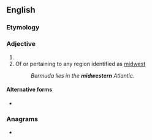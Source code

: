 {{also|Midwestern}}
==English==

===Etymology===
{{prefix|en|mid|western}}

===Adjective===
{{en-adj|-}}

# {{alternative case form of|Midwestern|lang=en}}
# Of or pertaining to any region identified as [[midwest]]
#: ''Bermuda lies in the '''midwestern''' Atlantic.''

====Alternative forms====
* {{sense|of or pertaining to a midwest region}} {{l|en|mid-western}}

===Anagrams===
* {{anagrams|en|stem-winder|stemwinder|windmeters}}